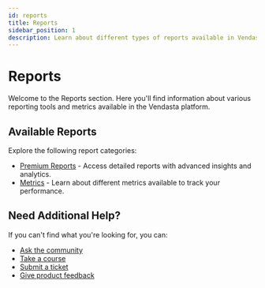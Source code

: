 ```yaml
---
id: reports
title: Reports
sidebar_position: 1
description: Learn about different types of reports available in Vendasta platform.
---
```


# Reports

Welcome to the Reports section. Here you'll find information about various reporting tools and metrics available in the Vendasta platform.

## Available Reports

Explore the following report categories:

- [Premium Reports](/reports/premium-reports) - Access detailed reports with advanced insights and analytics.
- [Metrics](/reports/metrics) - Learn about different metrics available to track your performance.

## Need Additional Help?

If you can't find what you're looking for, you can:
- [Ask the community](https://www.facebook.com/groups/vendasta)
- [Take a course](https://academy.vendasta.com/)
- [Submit a ticket](/requests/new)
- [Give product feedback](https://roadmap.vendasta.com)